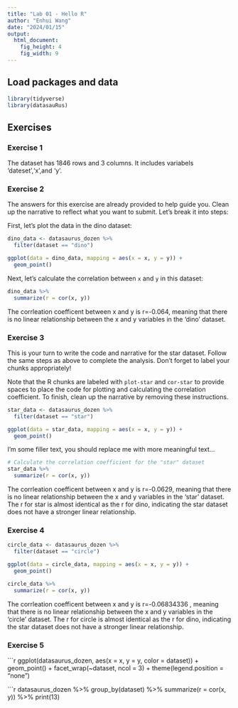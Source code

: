 ```yaml
---
title: "Lab 01 - Hello R"
author: "Enhui Wang"
date: "2024/01/15"
output: 
  html_document: 
    fig_height: 4
    fig_width: 9
---
```


## Load packages and data

```r
library(tidyverse) 
library(datasauRus)
```

## Exercises

### Exercise 1

The dataset has 1846 rows and 3 columns. It includes variabels 'dateset','x',and 'y'.

### Exercise 2

The answers for this exercise are already provided to help guide you. Clean up the narrative to reflect what you want to submit. Let’s break it into steps:

First, let's plot the data in the dino dataset:

```r
dino_data <- datasaurus_dozen %>%
  filter(dataset == "dino")

ggplot(data = dino_data, mapping = aes(x = x, y = y)) +
  geom_point()
```

Next, let's calculate the correlation between `x` and `y` in this dataset:

```r
dino_data %>%
  summarize(r = cor(x, y))
```
The corrleation coefficent between x and y is r=-0.064, meaning that there is no linear relationship between the x and y variables in the 'dino' dataset. 


### Exercise 3

This is your turn to write the code and narrative for the star dataset. Follow the same steps as above to complete the analysis. Don't forget to label your chunks appropriately!

Note that the R chunks are labeled with `plot-star` and `cor-star` to provide spaces to place the code for plotting and calculating the correlation coefficient.
To finish, clean up the narrative by removing these instructions.

```r
star_data <- datasaurus_dozen %>%
  filter(dataset == "star")

ggplot(data = star_data, mapping = aes(x = x, y = y)) +
  geom_point() 


```

I'm some filler text, you should replace me with more meaningful text...

```r
# Calculate the correlation coefficient for the "star" dataset
star_data %>%
  summarize(r = cor(x, y))

```
The corrleation coefficent between x and y is r=-0.0629, meaning that there is no linear relationship between the x and y variables in the 'star' dataset. The r for star is almost identical as the r for dino, indicating the star dataset does not have a stronger linear relationship.


### Exercise 4

```r
circle_data <- datasaurus_dozen %>%
  filter(dataset == "circle")

ggplot(data = circle_data, mapping = aes(x = x, y = y)) +
  geom_point() 
```

```r
circle_data %>%
  summarize(r = cor(x, y))

```
The corrleation coefficent between x and y is r=-0.06834336	, meaning that there is no linear relationship between the x and y variables in the 'circle' dataset. The r for circle is almost identical as the r for dino, indicating the star dataset does not have a stronger linear relationship.

### Exercise 5
```r
ggplot(datasaurus_dozen, aes(x = x, y = y, color = dataset)) +
  geom_point() +
  facet_wrap(~dataset, ncol = 3) +
  theme(legend.position = "none")
  
```r
  datasaurus_dozen %>%
  group_by(dataset) %>%
  summarize(r = cor(x, y)) %>%
  print(13)


